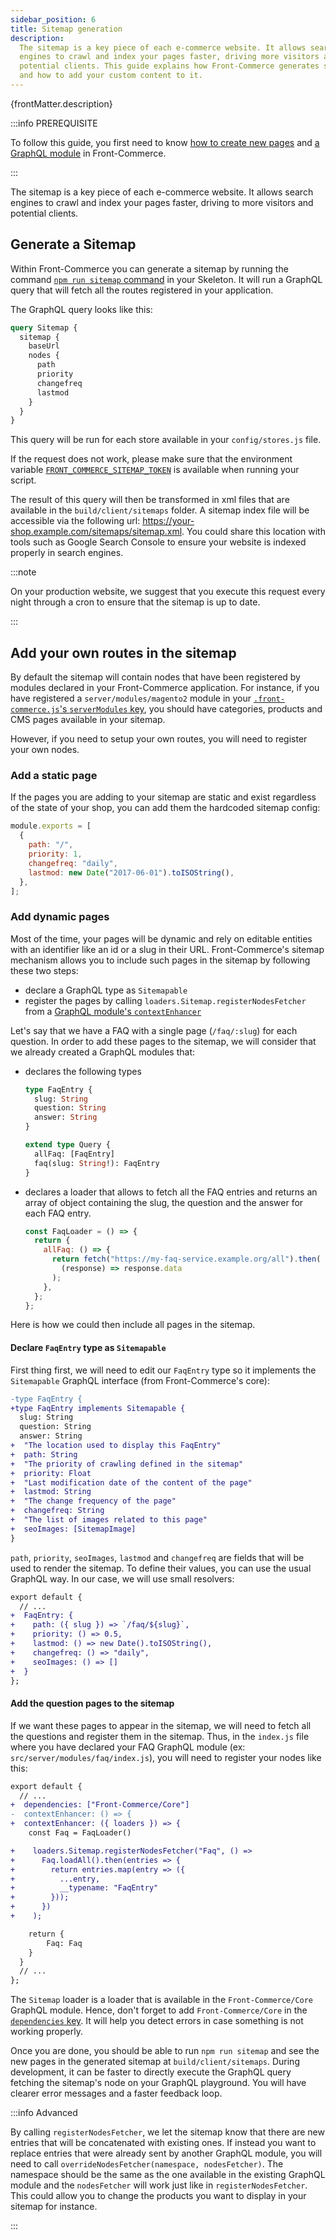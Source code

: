 ```yaml
---
sidebar_position: 6
title: Sitemap generation
description:
  The sitemap is a key piece of each e-commerce website. It allows search
  engines to crawl and index your pages faster, driving more visitors and
  potential clients. This guide explains how Front-Commerce generates sitemap
  and how to add your custom content to it.
---
```


<p>{frontMatter.description}</p>

:::info PREREQUISITE

To follow this guide, you first need to know
[how to create new pages](/docs/essentials/add-a-page-client-side) and
[a GraphQL module](/docs/essentials/extend-the-graphql-schema) in
Front-Commerce.

:::

The sitemap is a key piece of each e-commerce website. It allows search engines
to crawl and index your pages faster, driving to more visitors and potential
clients.

## Generate a Sitemap

Within Front-Commerce you can generate a sitemap by running the command
[`npm run sitemap` command](/docs/reference/scripts#sitemap-js) in your
Skeleton. It will run a GraphQL query that will fetch all the routes registered
in your application.

The GraphQL query looks like this:

```graphql
query Sitemap {
  sitemap {
    baseUrl
    nodes {
      path
      priority
      changefreq
      lastmod
    }
  }
}
```

This query will be run for each store available in your `config/stores.js` file.

If the request does not work, please make sure that the environment variable
[`FRONT_COMMERCE_SITEMAP_TOKEN`](/docs/reference/environment-variables#sitemap)
is available when running your script.

The result of this query will then be transformed in xml files that are
available in the `build/client/sitemaps` folder. A sitemap index file will be
accessible via the following url:
https://your-shop.example.com/sitemaps/sitemap.xml. You could share this
location with tools such as Google Search Console to ensure your website is
indexed properly in search engines.

:::note

On your production website, we suggest that you execute this request every night
through a cron to ensure that the sitemap is up to date.

:::

## Add your own routes in the sitemap

By default the sitemap will contain nodes that have been registered by modules
declared in your Front-Commerce application. For instance, if you have
registered a `server/modules/magento2` module in your
[`.front-commerce.js`'s `serverModules` key](/docs/reference/front-commerce-js#servermodules),
you should have categories, products and CMS pages available in your sitemap.

However, if you need to setup your own routes, you will need to register your
own nodes.

### Add a static page

If the pages you are adding to your sitemap are static and exist regardless of
the state of your shop, you can add them the hardcoded sitemap config:

```js title="my-module/config/hardcodedSitemap.js"
module.exports = [
  {
    path: "/",
    priority: 1,
    changefreq: "daily",
    lastmod: new Date("2017-06-01").toISOString(),
  },
];
```

### Add dynamic pages

Most of the time, your pages will be dynamic and rely on editable entities with
an identifier like an id or a slug in their URL. Front-Commerce's sitemap
mechanism allows you to include such pages in the sitemap by following these two
steps:

- declare a GraphQL type as `Sitemapable`
- register the pages by calling `loaders.Sitemap.registerNodesFetcher` from a
  [GraphQL module's `contextEnhancer`](/docs/reference/graphql-module-definition#contextenhancer-optional)

Let's say that we have a FAQ with a single page (`/faq/:slug`) for each
question. In order to add these pages to the sitemap, we will consider that we
already created a GraphQL modules that:

- declares the following types

  ```graphql title="src/server/modules/faq/schema.gql"
  type FaqEntry {
    slug: String
    question: String
    answer: String
  }

  extend type Query {
    allFaq: [FaqEntry]
    faq(slug: String!): FaqEntry
  }
  ```

- declares a loader that allows to fetch all the FAQ entries and returns an
  array of object containing the slug, the question and the answer for each FAQ
  entry.
  ```js title="src/server/modules/faq/loaders.js"
  const FaqLoader = () => {
    return {
      allFaq: () => {
        return fetch("https://my-faq-service.example.org/all").then(
          (response) => response.data
        );
      },
    };
  };
  ```

Here is how we could then include all pages in the sitemap.

#### Declare `FaqEntry` type as `Sitemapable`

First thing first, we will need to edit our `FaqEntry` type so it implements the
`Sitemapable` GraphQL interface (from Front-Commerce's core):

```diff title="src/server/modules/faq/schema.gql"
-type FaqEntry {
+type FaqEntry implements Sitemapable {
  slug: String
  question: String
  answer: String
+  "The location used to display this FaqEntry"
+  path: String
+  "The priority of crawling defined in the sitemap"
+  priority: Float
+  "Last modification date of the content of the page"
+  lastmod: String
+  "The change frequency of the page"
+  changefreq: String
+  "The list of images related to this page"
+  seoImages: [SitemapImage]
}
```

`path`, `priority`, `seoImages`, `lastmod` and `changefreq` are fields that will
be used to render the sitemap. To define their values, you can use the usual
GraphQL way. In our case, we will use small resolvers:

```diff title="src/server/modules/faq/resolvers.js"
export default {
  // ...
+  FaqEntry: {
+    path: ({ slug }) => `/faq/${slug}`,
+    priority: () => 0.5,
+    lastmod: () => new Date().toISOString(),
+    changefreq: () => "daily",
+    seoImages: () => []
+  }
};
```

#### Add the question pages to the sitemap

If we want these pages to appear in the sitemap, we will need to fetch all the
questions and register them in the sitemap. Thus, in the `index.js` file where
you have declared your FAQ GraphQL module (ex:
`src/server/modules/faq/index.js`), you will need to register your nodes like
this:

```diff title="src/server/modules/faq/index.js"
export default {
  // ...
+  dependencies: ["Front-Commerce/Core"]
-  contextEnhancer: () => {
+  contextEnhancer: ({ loaders }) => {
    const Faq = FaqLoader()

+    loaders.Sitemap.registerNodesFetcher("Faq", () =>
+      Faq.loadAll().then(entries => {
+        return entries.map(entry => ({
+          ...entry,
+          __typename: "FaqEntry"
+        }));
+      })
+    );

    return {
        Faq: Faq
    }
  }
  // ...
};
```

The `Sitemap` loader is a loader that is available in the `Front-Commerce/Core`
GraphQL module. Hence, don't forget to add `Front-Commerce/Core` in the
[`dependencies` key](/docs/reference/graphql-module-definition#dependencies-optional).
It will help you detect errors in case something is not working properly.

Once you are done, you should be able to run `npm run sitemap` and see the new
pages in the generated sitemap at `build/client/sitemaps`. During development,
it can be faster to directly execute the GraphQL query fetching the sitemap's
node on your GraphQL playground. You will have clearer error messages and a
faster feedback loop.

:::info Advanced

By calling `registerNodesFetcher`, we let the sitemap know that there are new
entries that will be concatenated with existing ones. If instead you want to
replace entries that were already sent by another GraphQL module, you will need
to call `overrideNodesFetcher(namespace, nodesFetcher)`. The namespace should be
the same as the one available in the existing GraphQL module and the
`nodesFetcher` will work just like in `registerNodesFetcher`. This could allow
you to change the products you want to display in your sitemap for instance.

:::
